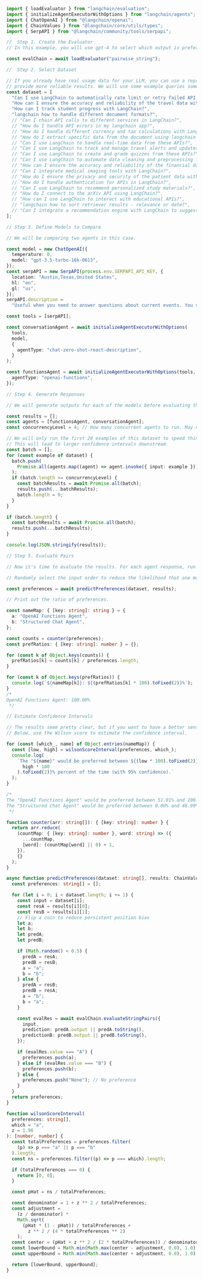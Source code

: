 ```typescript
import { loadEvaluator } from "langchain/evaluation";
import { initializeAgentExecutorWithOptions } from "langchain/agents";
import { ChatOpenAI } from "@langchain/openai";
import { ChainValues } from "@langchain/core/utils/types";
import { SerpAPI } from "@langchain/community/tools/serpapi";

//  Step 1. Create the Evaluator
// In this example, you will use gpt-4 to select which output is preferred.

const evalChain = await loadEvaluator("pairwise_string");

//  Step 2. Select Dataset

// If you already have real usage data for your LLM, you can use a representative sample. More examples
// provide more reliable results. We will use some example queries someone might have about how to use langchain here.
const dataset = [
  "Can I use LangChain to automatically rate limit or retry failed API calls?",
  "How can I ensure the accuracy and reliability of the travel data with LangChain?",
  "How can I track student progress with LangChain?",
  "langchain how to handle different document formats?",
  // "Can I chain API calls to different services in LangChain?",
  // "How do I handle API errors in my langchain app?",
  // "How do I handle different currency and tax calculations with LangChain?",
  // "How do I extract specific data from the document using langchain tools?",
  // "Can I use LangChain to handle real-time data from these APIs?",
  // "Can I use LangChain to track and manage travel alerts and updates?",
  // "Can I use LangChain to create and grade quizzes from these APIs?",
  // "Can I use LangChain to automate data cleaning and preprocessing for the AI plugins?",
  // "How can I ensure the accuracy and reliability of the financial data with LangChain?",
  // "Can I integrate medical imaging tools with LangChain?",
  // "How do I ensure the privacy and security of the patient data with LangChain?",
  // "How do I handle authentication for APIs in LangChain?",
  // "Can I use LangChain to recommend personalized study materials?",
  // "How do I connect to the arXiv API using LangChain?",
  // "How can I use LangChain to interact with educational APIs?",
  // "langchain how to sort retriever results - relevance or date?",
  // "Can I integrate a recommendation engine with LangChain to suggest products?"
];

// Step 3. Define Models to Compare

// We will be comparing two agents in this case.

const model = new ChatOpenAI({
  temperature: 0,
  model: "gpt-3.5-turbo-16k-0613",
});
const serpAPI = new SerpAPI(process.env.SERPAPI_API_KEY, {
  location: "Austin,Texas,United States",
  hl: "en",
  gl: "us",
});
serpAPI.description =
  "Useful when you need to answer questions about current events. You should ask targeted questions.";

const tools = [serpAPI];

const conversationAgent = await initializeAgentExecutorWithOptions(
  tools,
  model,
  {
    agentType: "chat-zero-shot-react-description",
  }
);

const functionsAgent = await initializeAgentExecutorWithOptions(tools, model, {
  agentType: "openai-functions",
});

// Step 4. Generate Responses

// We will generate outputs for each of the models before evaluating them.

const results = [];
const agents = [functionsAgent, conversationAgent];
const concurrencyLevel = 4; // How many concurrent agents to run. May need to decrease if OpenAI is rate limiting.

// We will only run the first 20 examples of this dataset to speed things up
// This will lead to larger confidence intervals downstream.
const batch = [];
for (const example of dataset) {
  batch.push(
    Promise.all(agents.map((agent) => agent.invoke({ input: example })))
  );
  if (batch.length >= concurrencyLevel) {
    const batchResults = await Promise.all(batch);
    results.push(...batchResults);
    batch.length = 0;
  }
}

if (batch.length) {
  const batchResults = await Promise.all(batch);
  results.push(...batchResults);
}

console.log(JSON.stringify(results));

// Step 5. Evaluate Pairs

// Now it's time to evaluate the results. For each agent response, run the evaluation chain to select which output is preferred (or return a tie).

// Randomly select the input order to reduce the likelihood that one model will be preferred just because it is presented first.

const preferences = await predictPreferences(dataset, results);

// Print out the ratio of preferences.

const nameMap: { [key: string]: string } = {
  a: "OpenAI Functions Agent",
  b: "Structured Chat Agent",
};

const counts = counter(preferences);
const prefRatios: { [key: string]: number } = {};

for (const k of Object.keys(counts)) {
  prefRatios[k] = counts[k] / preferences.length;
}

for (const k of Object.keys(prefRatios)) {
  console.log(`${nameMap[k]}: ${(prefRatios[k] * 100).toFixed(2)}%`);
}
/*
OpenAI Functions Agent: 100.00%
 */

// Estimate Confidence Intervals

// The results seem pretty clear, but if you want to have a better sense of how confident we are, that model "A" (the OpenAI Functions Agent) is the preferred model, we can calculate confidence intervals.
// Below, use the Wilson score to estimate the confidence interval.

for (const [which_, name] of Object.entries(nameMap)) {
  const [low, high] = wilsonScoreInterval(preferences, which_);
  console.log(
    `The "${name}" would be preferred between ${(low * 100).toFixed(2)}% and ${(
      high * 100
    ).toFixed(2)}% percent of the time (with 95% confidence).`
  );
}

/*
The "OpenAI Functions Agent" would be preferred between 51.01% and 100.00% percent of the time (with 95% confidence).
The "Structured Chat Agent" would be preferred between 0.00% and 48.99% percent of the time (with 95% confidence).
 */

function counter(arr: string[]): { [key: string]: number } {
  return arr.reduce(
    (countMap: { [key: string]: number }, word: string) => ({
      ...countMap,
      [word]: (countMap[word] || 0) + 1,
    }),
    {}
  );
}

async function predictPreferences(dataset: string[], results: ChainValues[][]) {
  const preferences: string[] = [];

  for (let i = 0; i < dataset.length; i += 1) {
    const input = dataset[i];
    const resA = results[i][0];
    const resB = results[i][1];
    // Flip a coin to reduce persistent position bias
    let a;
    let b;
    let predA;
    let predB;

    if (Math.random() < 0.5) {
      predA = resA;
      predB = resB;
      a = "a";
      b = "b";
    } else {
      predA = resB;
      predB = resA;
      a = "b";
      b = "a";
    }

    const evalRes = await evalChain.evaluateStringPairs({
      input,
      prediction: predA.output || predA.toString(),
      predictionB: predB.output || predB.toString(),
    });

    if (evalRes.value === "A") {
      preferences.push(a);
    } else if (evalRes.value === "B") {
      preferences.push(b);
    } else {
      preferences.push("None"); // No preference
    }
  }
  return preferences;
}

function wilsonScoreInterval(
  preferences: string[],
  which = "a",
  z = 1.96
): [number, number] {
  const totalPreferences = preferences.filter(
    (p) => p === "a" || p === "b"
  ).length;
  const ns = preferences.filter((p) => p === which).length;

  if (totalPreferences === 0) {
    return [0, 0];
  }

  const pHat = ns / totalPreferences;

  const denominator = 1 + z ** 2 / totalPreferences;
  const adjustment =
    (z / denominator) *
    Math.sqrt(
      (pHat * (1 - pHat)) / totalPreferences +
        z ** 2 / (4 * totalPreferences ** 2)
    );
  const center = (pHat + z ** 2 / (2 * totalPreferences)) / denominator;
  const lowerBound = Math.min(Math.max(center - adjustment, 0.0), 1.0);
  const upperBound = Math.min(Math.max(center + adjustment, 0.0), 1.0);

  return [lowerBound, upperBound];
}
```